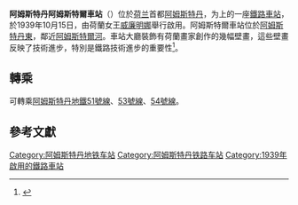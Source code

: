{{Infobox Station
|BoxWidth = 24em
|Title = 阿姆斯特丹阿姆斯特爾車站
|eng_name = Amsterdam Amstel
|StationSymbol = 
|symbol_right=[[File:Nederlandse_spoorwegen_logo.svg|20px]] 
|linecolour = #22428B
|ImageName = Amsterdam amstel station.jpg
|ImageSize = 290px
|ImageCaption = 
|ImagePadding = 0
|Code =  Asa<ref name="stationsweb">[http://www.stationsweb.nl/station.asp?station=amsterdamamstel Station Amsterdam Amstel], Stationsweb. Retrieved on 8 July 2015.</ref>
|Operator = [[荷兰铁路|荷兰铁路]]
|Owned = 
|Line = 阿姆斯特丹-阿納姆鐵路<br>[[阿姆斯特丹地鐵|阿姆斯特丹地鐵]][[阿姆斯特丹地鐵51號線|51號線]]、[[阿姆斯特丹地鐵53號線|53號線]]、[[阿姆斯特丹地鐵54號線|54號線]]
|Place = {{NED}}[[阿姆斯特丹|阿姆斯特丹]]
|coordinates =  {{coord|52|20|47|N|4|55|4|E|region:NL|display=inline,title}} 
|Style = 地面車站
|Hall Style = 
|PlatformType = 
|PlatformNumber = 2(荷鐵)、2(地鐵)
|TrackNum = 
|Interchange = 
|ExitNumber = 
|StartDate = 1939年10月15日<ref name="stationsweb"/>
|Elevation = 
|Depth = 
|connection = 
|yearly ridership = 
|daily ridership = 
}}

'''阿姆斯特丹阿姆斯特爾車站'''（{{lang-nl|Station Amsterdam Amstel}}）位於[[荷兰|荷兰]]首都[[阿姆斯特丹|阿姆斯特丹]]，为{{link-en|阿姆斯特丹-阿納姆鐵路|Amsterdam–Arnhem railway}}上的一座[[鐵路車站|鐵路車站]]，於1939年10月15日，由荷蘭女王[[威廉明娜|威廉明娜]]舉行啟用。阿姆斯特爾車站位於[[阿姆斯特丹東|阿姆斯特丹東]]，鄰近[[阿姆斯特爾河|阿姆斯特爾河]]。車站大廳裝飾有荷蘭畫家{{link-en|彼得·阿爾瑪|Peter Alma}}創作的幾幅壁畫，這些壁畫反映了技術進步，特別是鐵路技術進步的重要性<ref>{{cite web|url=http://zoeken.nai.nl/CIS/project/23296|title=Station Amsterdam Amstel (Amsterdam)|publisher=Netherlands Architecture Institute|accessdate=4 August 2014}}</ref>。

==轉乘==
可轉乘[[阿姆斯特丹地鐵|阿姆斯特丹地鐵]][[阿姆斯特丹地鐵51號線|51號線]]、[[阿姆斯特丹地鐵53號線|53號線]]、[[阿姆斯特丹地鐵54號線|54號線]]。

==參考文獻==
{{reflist}}

{{阿姆斯特丹地铁51号线}}
{{阿姆斯特丹地铁53号线}}
{{阿姆斯特丹地铁54号线}}
{{Authority control}}
[[Category:阿姆斯特丹地铁车站|Category:阿姆斯特丹地铁车站]]
[[Category:阿姆斯特丹铁路车站|Category:阿姆斯特丹铁路车站]]
[[Category:1939年啟用的鐵路車站|Category:1939年啟用的鐵路車站]]